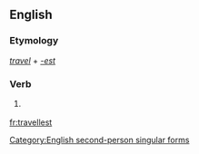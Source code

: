 ==English==

===Etymology===
''[[travel]]'' + ''[[-est]]''

===Verb===
{{en-verb form}}

# {{context|archaic}} {{form of|Second-person singular simple present form|travel}}

[[Category:English second-person singular forms]]

[[fr:travellest]]